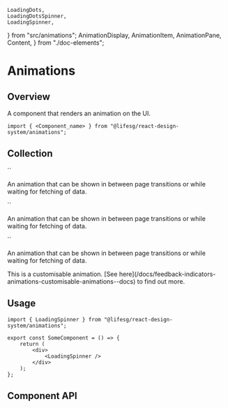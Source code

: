     LoadingDots,
    LoadingDotsSpinner,
    LoadingSpinner,
} from "src/animations";
    AnimationDisplay,
    AnimationItem,
    AnimationPane,
    Content,
} from "./doc-elements";

<Meta title="Feedback indicators/Animations/Overview" />

# Animations

## Overview

A component that renders an animation on the UI.

```tsx
import { <Component_name> } from "@lifesg/react-design-system/animations";
```

## Collection

<AnimationDisplay>
  <AnimationItem>
    <AnimationPane>
      <LoadingSpinner />
    </AnimationPane>
    <Content>
      `<LoadingSpinner />`
      <p>
        An animation that can be shown in between page transitions or
        while waiting for fetching of data.
      </p>
    </Content>
  </AnimationItem>

  <AnimationItem>
    <AnimationPane>
      <LoadingDots />
    </AnimationPane>
    <Content>
      `<LoadingDots />`
      <p>
        An animation that can be shown in between page transitions or
        while waiting for fetching of data.
      </p>
    </Content>
  </AnimationItem>
  <AnimationItem>
    <AnimationPane>
      <LoadingDotsSpinner />
    </AnimationPane>
    <Content>
      `<LoadingDotsSpinner />`
      <p>
        An animation that can be shown in between page transitions or
        while waiting for fetching of data.
      </p>
      <p>This is a customisable animation. [See here](/docs/feedback-indicators-animations-customisable-animations--docs) to find out more.</p>
    </Content>
  </AnimationItem>
</AnimationDisplay>

## Usage

```tsx
import { LoadingSpinner } from "@lifesg/react-design-system/animations";

export const SomeComponent = () => {
    return (
        <div>
            <LoadingSpinner />
        </div>
    );
};
```

## Component API

<PropsTable />

